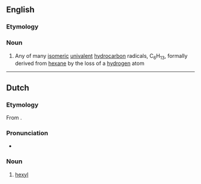 ==English==

===Etymology===
{{suffix|en|hexane|yl}}

===Noun===
{{en-noun}}

# {{lb|en|organic chemistry}} Any of many [[isomeric]] [[univalent]] [[hydrocarbon]] radicals, C<sub>6</sub>H<sub>13</sub>, formally derived from [[hexane]] by the loss of a [[hydrogen]] atom

----

==Dutch==

===Etymology===
From {{confix|nl|hex|yl}}.

===Pronunciation===
* {{IPA|nl|/ɦɛkˈsil/}}

===Noun===
{{nl-noun|n|-|-}}
# {{lb|nl|organic chemistry}} [[#English|hexyl]]